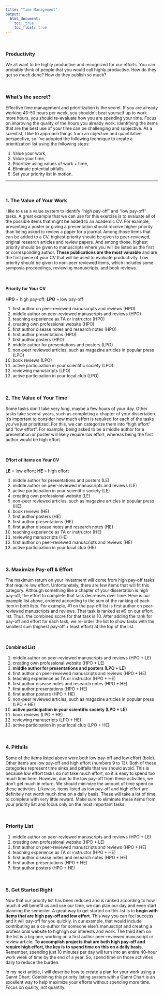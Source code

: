 ```yaml
---
title: "Time Management"
output:
  html_document:
    toc: true
    toc_float: true
---
```


<br>

### Productivity
We all want to be highly productive and recognized for our efforts.  You can probably think of people that you would call highly productive. How do they get so much done?  How do they publish so much?

<br>

### What's the secret?
Effective time management and prioritization is the secret.  If you are already working 40-50 hours per week, you shouldn't beat yourself up to work more hours, you should re-evaluate how you are spending your time.  Focus on improving the quality of the hours you already work.  Identifying the items that are the best use of your time can be challenging and subjective. As a scientist, I like to approach things from an objective and quantitative perspective, so I've adopted the following technique to create a prioritization list using the following steps:

1. Value your work, 
2. Value your time, 
3. Prioritize using values of work + time, 
4. Eliminate potential pitfalls, 
5. Set your priority list in motion.

---

<br>

### 1. The Value of Your Work
I like to use a value system to identify "high pay-off" and "low pay-off" tasks. A great example that we can use for this exercise is to evaluate all of the possible items that might be added to an academic CV. For example, presenting a poster or giving a presentation should receive higher priority than being asked to review a paper for a journal.  Among those items that can be added to a CV, highest priority should be given to peer-reviewed, original research articles and review papers.  And among those, highest priority should be given to manuscripts where you will be listed as the first or corresponding author.  **These publications are the most valuable** and are the first piece of your CV that will be used to evaluate productivity.  Low priority should be given to non-peer reviewed items, which includes some symposia proceedings, reviewing manuscripts, and book reviews.  

<br>

#### Priority for Your CV 
**HPO** = high pay-off; **LPO** = low pay-off

1. first author on peer-reviewed manuscripts and reviews (HPO)
2. middle author on peer-reviewed manuscripts and reviews (HPO)
3. teaching experience as TA or instructor (HPO)
4. creating own professional website (HPO)
3. first author disease notes and research notes (HPO)
4. first author presentations (HPO)
5. first author posters (HPO)
5. middle author for presentations and posters (LPO)
6. non-peer reviewed articles, such as magazine articles in popular press (LPO)
7. book reviews (LPO)
9. active participation in your scientific society (LPO)
8. reviewing manuscripts (LPO)
10. active participation in your local club (LPO)

<br>

### 2. The Value of Your Time
Some tasks don't take very long, maybe a few hours of your day.  Other tasks take several years, such as completing a chapter of your dissertation.  It's important to consider how much effort is required for each of the tasks you've just prioritized.  For this, we can categorize them into "high effort" and "low effort".  For example, being asked to be a middle author for a presentation or poster will likely require low effort, whereas being the first author would be high effort.

<br>

#### Effort of Items on Your CV 
**LE** = low effort; **HE** = high effort

1. middle author for presentations and posters (LE)
2. middle author on peer-reviewed manuscripts and reviews (LE)
3. active participation in your scientific society (LE)
5. creating own professional website (LE)
8. non-peer reviewed articles, such as magazine articles in popular press (HE)
9. book reviews (HE)
7. first author posters (HE)
6. first author presentations (HE)
6. first author disease notes and research notes (HE)
5. teaching experience as TA or instructor (HE)
8. reviewing manuscripts (HE)
9. first author on peer-reviewed manuscripts and reviews (HE)
10. active participation in your local club (HE)

<br>

### 3. Maximize Pay-off & Effort
The maximum return on your investment will come from high pay-off tasks that require low effort. Unfortunately, there are few items that will fit this category. Although something like a chapter of your dissertation is high pay-off, the effort to complete that task decreases over time.  Here is our example list above, ordered according to the sum of the ranking of each item in both lists. For example, #1 on the pay-off list is first author on peer-reviewed manuscripts and reviews.  That task is ranked at #9 on our effort list.  Thus, the combined score for that task is 10.  After adding the rank for pay-off and effort for each task, we re-order the list to show tasks with the smallest sum (highest pay-off + least effort) at the top of the list.

<br>

#### Combined List
1. middle author on peer-reviewed manuscripts and reviews (HPO + LE)
2. creating own professional website (HPO + LE)
3. **middle author for presentations and posters (LPO + LE)**
4. first author on peer-reviewed manuscripts and reviews (HPO + HE)
5. teaching experience as TA or instructor (HPO + HE)
6. first author disease notes and research notes (HPO + HE)
7. first author presentations (HPO + HE)
8. first author posters (HPO + HE)
9. non-peer reviewed articles, such as magazine articles in popular press (LPO + HE)
10. **active participation in your scientific society (LPO + LE)**
11. book reviews (LPO + HE)
12. reviewing manuscripts (LPO + HE)
13. active participation in your local club (LPO + HE)

<br>

### 4. Pitfalls
Some of the items listed above were both low pay-off and low effort (bold).  Other items are low pay-off and high effort (numbers 9 to 13).  Both of these categories represent time sinks and pitfalls that we should avoid. This is because low effort tasks do not take much effort, so it is easy to spend too much time here.  However, due to the low pay-off from these activities, we don't get much in return.  We should minimize the amount of time spent on these activities.  Likewise, items listed as low pay-off and high effort are definitely not worth much time on a daily basis.  These will take a lot of time to complete with very little reward.  Make sure to eliminate these items from your priority list and focus only on the most important tasks.  

<br>

### Priority List
1. middle author on peer-reviewed manuscripts and reviews (HPO + LE)
2. creating own professional website (HPO + LE)
4. first author on peer-reviewed manuscripts and reviews (HPO + HE)
5. teaching experience as TA or instructor (HPO + HE)
6. first author disease notes and research notes (HPO + HE)
7. first author presentations (HPO + HE)
8. first author posters (HPO + HE)

<br>

### 5. Get Started Right
Now that our priority list has been reduced and is ranked according to how much it will benefit us and use our time, we can plan our day and even start planning the semester.  A great way to get started on this list is to **begin with items that are high pay-off and low effort**.  This way you can feel success and it will pay-off for you quickly.  In our example, that would include contributing as a co-author for someone else's manuscript and creating a professional website to highligh our interests and work.  The third item on the list is a big one, working on a first author peer-reviewed manuscript or review article.  **To accomplish projects that are both high pay-off and require high effort, the key is to spend time on this on a daily basis.**  Remember, spending just 10 minutes per day will turn into an entire 40-hour work week of time by the end of a year.  So, spend time on those activities daily to reduce the burden.

In my next article, I will describe how to create a plan for your work using a Gannt Chart.  Combining this priority listing system with a Gannt Chart is an excellent way to help maximize your efforts without spending more time.  Focus on quality, not quantity.


<!-- ```{r echo=FALSE} -->
<!-- library(gridExtra) -->
<!-- library(grid) -->
<!-- d <- matrix(data = c(1,2,3,4), dimnames = list(c("High pay-off", "Low pay-off"), c("High effort", "Low Effort")), nrow = 2, ncol = 2, byrow = TRUE) -->
<!-- grid.table(d) -->
<!-- ``` -->



